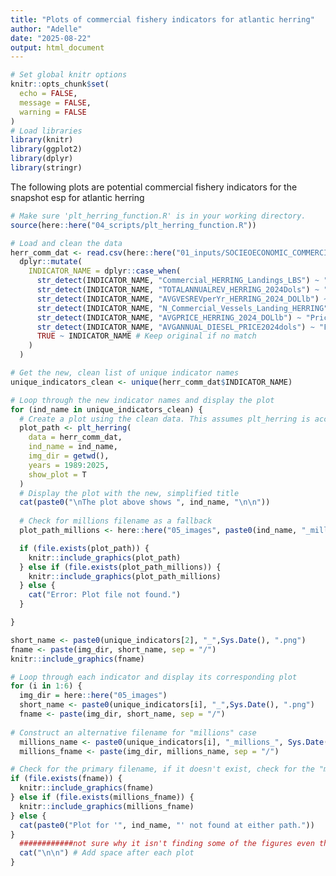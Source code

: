 ```yaml
---
title: "Plots of commercial fishery indicators for atlantic herring"
author: "Adelle"
date: "2025-08-22"
output: html_document
---
```


```r
# Set global knitr options
knitr::opts_chunk$set(
  echo = FALSE,
  message = FALSE,
  warning = FALSE
)
# Load libraries
library(knitr)
library(ggplot2)
library(dplyr)
library(stringr)

```

The following plots are potential commercial fishery indicators for the snapshot esp for atlantic herring

```r
# Make sure 'plt_herring_function.R' is in your working directory.
source(here::here("04_scripts/plt_herring_function.R"))

# Load and clean the data
herr_comm_dat <- read.csv(here::here("01_inputs/SOCIEOECONOMIC_COMMERCIAL_INDICATORS_FINAL.csv"), header = T) %>%
  dplyr::mutate(
    INDICATOR_NAME = dplyr::case_when(
      str_detect(INDICATOR_NAME, "Commercial_HERRING_Landings_LBS") ~ "Commercial_Landings",
      str_detect(INDICATOR_NAME, "TOTALANNUALREV_HERRING_2024Dols") ~ "Total_Commercial_Revenue",
      str_detect(INDICATOR_NAME, "AVGVESREVperYr_HERRING_2024_DOLlb") ~ "Vessel_Revenue_per_Year",
      str_detect(INDICATOR_NAME, "N_Commercial_Vessels_Landing_HERRING") ~ "Active_Vessels",
      str_detect(INDICATOR_NAME, "AVGPRICE_HERRING_2024_DOLlb") ~ "Price_per_Pound",
      str_detect(INDICATOR_NAME, "AVGANNUAL_DIESEL_PRICE2024dols") ~ "Fuel_Price",
      TRUE ~ INDICATOR_NAME # Keep original if no match
    )
  )

# Get the new, clean list of unique indicator names
unique_indicators_clean <- unique(herr_comm_dat$INDICATOR_NAME)
```

```r
# Loop through the new indicator names and display the plot
for (ind_name in unique_indicators_clean) {
  # Create a plot using the clean data. This assumes plt_herring is accessible.
  plot_path <- plt_herring(
    data = herr_comm_dat,
    ind_name = ind_name,
    img_dir = getwd(),
    years = 1989:2025,
    show_plot = T
  )
  # Display the plot with the new, simplified title
  cat(paste0("\nThe plot above shows ", ind_name, "\n\n"))
  
  # Check for millions filename as a fallback
  plot_path_millions <- here::here("05_images", paste0(ind_name, "_millions_", Sys.Date(), ".png"))

  if (file.exists(plot_path)) {
    knitr::include_graphics(plot_path)
  } else if (file.exists(plot_path_millions)) {
    knitr::include_graphics(plot_path_millions)
  } else {
    cat("Error: Plot file not found.")
  }

}
```

```r
short_name <- paste0(unique_indicators[2], "_",Sys.Date(), ".png")
fname <- paste(img_dir, short_name, sep = "/")
knitr::include_graphics(fname)

```

```r
# Loop through each indicator and display its corresponding plot
for (i in 1:6) {
  img_dir = here::here("05_images")
  short_name <- paste0(unique_indicators[i], "_",Sys.Date(), ".png")
  fname <- paste(img_dir, short_name, sep = "/")
  
# Construct an alternative filename for "millions" case
  millions_name <- paste0(unique_indicators[i], "_millions_", Sys.Date(),  ".png")
  millions_fname <- paste(img_dir, millions_name, sep = "/")

# Check for the primary filename, if it doesn't exist, check for the "millions" version
if (file.exists(fname)) {
  knitr::include_graphics(fname)
} else if (file.exists(millions_fname)) {
  knitr::include_graphics(millions_fname)
} else {
  cat(paste0("Plot for '", ind_name, "' not found at either path."))
}
  ############not sure why it isn't finding some of the figures even though I see them there
  cat("\n\n") # Add space after each plot
}
```
